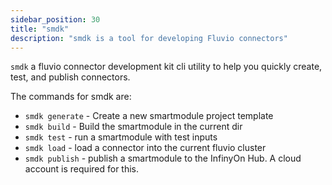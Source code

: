 ```yaml
---
sidebar_position: 30
title: "smdk"
description: "smdk is a tool for developing Fluvio connectors"
---
```



`smdk` a fluvio connector development kit cli utility to help you quickly create, test, and publish connectors.

The commands for smdk are:

- `smdk generate` - Create a new smartmodule project template
- `smdk build` - Build the smartmodule in the current dir
- `smdk test` - run a smartmodule with test inputs
- `smdk load` - load a connector into the current fluvio cluster
- `smdk publish` - publish a smartmodule to the InfinyOn Hub. A cloud account is required for this.




